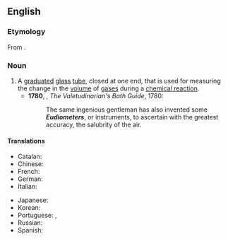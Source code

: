 ==English==
{{wikipedia}}

===Etymology===
From {{der|en|grc|εὔδιος||clear (weather)}} {{suffix|en||meter}}.

===Noun===
{{en-noun}}

# A [[graduated]] [[glass]] [[tube]], closed at one end, that is used for measuring the change in the [[volume]] of [[gas]]es during a [[chemical reaction]].
#*'''1780''', {{w|Philip Thicknesse}}, ''The Valetudinarian's Bath Guide'', 1780:
#*:The same ingenious gentleman has also invented some '''''Eudiometers''''', or instruments, to ascertain with the greatest accuracy, the salubrity of the air.

====Translations====
{{trans-top|tube for measuring volume of gases}}
* Catalan: {{t|ca|eudiòmetre|m}}
* Chinese: {{t|zh|測氣管}}
* French: {{t+|fr|eudiomètre}}
* German: {{t+|de|Eudiometer|n}}
* Italian: {{t|it|eudiometro}}
{{trans-mid}}
* Japanese: {{t|ja|ユーディオメーター}}
* Korean: {{t|ko|가스 성분 측정기}}
* Portuguese: {{t|pt|eudiômetro}}, {{t|pt|eudiómetro|m}} {{qualifier|Portugal}}
* Russian: {{t+|ru|эвдиометр}}
* Spanish: {{t+|es|eudiómetro}}
{{trans-bottom}}